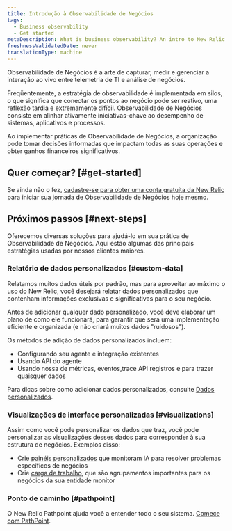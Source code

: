 ```yaml
---
title: Introdução à Observabilidade de Negócios
tags:
  - Business observability
  - Get started
metaDescription: What is business observability? An intro to New Relic business observability.
freshnessValidatedDate: never
translationType: machine
---
```


Observabilidade de Negócios é a arte de capturar, medir e gerenciar a interação ao vivo entre telemetria de TI e análise de negócios.

Freqüentemente, a estratégia de observabilidade é implementada em silos, o que significa que conectar os pontos ao negócio pode ser reativo, uma reflexão tardia e extremamente difícil. Observabilidade de Negócios consiste em alinhar ativamente iniciativas-chave ao desempenho de sistemas, aplicativos e processos.

Ao implementar práticas de Observabilidade de Negócios, a organização pode tomar decisões informadas que impactam todas as suas operações e obter ganhos financeiros significativos.

## Quer começar? [#get-started]

Se ainda não o fez, [cadastre-se para obter uma conta gratuita da New Relic](https://newrelic.com/signup) para iniciar sua jornada de Observabilidade de Negócios hoje mesmo.

## Próximos passos [#next-steps]

Oferecemos diversas soluções para ajudá-lo em sua prática de Observabilidade de Negócios. Aqui estão algumas das principais estratégias usadas por nossos clientes maiores.

### Relatório de dados personalizados [#custom-data]

Relatamos muitos dados úteis por padrão, mas para aproveitar ao máximo o uso do New Relic, você desejará relatar dados personalizados que contenham informações exclusivas e significativas para o seu negócio.

Antes de adicionar qualquer dado personalizado, você deve elaborar um plano de como ele funcionará, para garantir que será uma implementação eficiente e organizada (e não criará muitos dados "ruidosos").

Os métodos de adição de dados personalizados incluem:

* Configurando seu agente e integração existentes
* Usando API do agente
* Usando nossa de métricas, eventos,trace API registros e para trazer quaisquer dados

Para dicas sobre como adicionar dados personalizados, consulte [Dados personalizados](/docs/data-apis/custom-data/get-custom-data-from-any-source).

### Visualizações de interface personalizadas [#visualizations]

Assim como você pode personalizar os dados que traz, você pode personalizar as visualizações desses dados para corresponder à sua estrutura de negócios. Exemplos disso:

* Crie [painéis personalizados](/docs/query-your-data/explore-query-data/dashboards/introduction-dashboards) que monitoram IA para resolver problemas específicos de negócios
* Crie [carga de trabalho](/docs/new-relic-solutions/new-relic-one/workloads/use-workloads), que são agrupamentos importantes para os negócios da sua entidade monitor

### Ponto de caminho [#pathpoint]

O New Relic Pathpoint ajuda você a entender todo o seu sistema. [Comece com PathPoint](/docs/business-observability/pathpoint).
